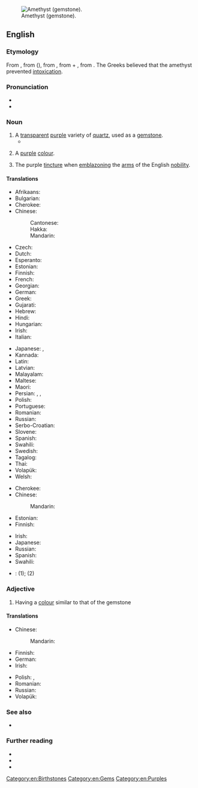 {{also|Amethyst}}
[[Image:Améthystre sceptre2.jpg|thumb|right|Amethyst (gemstone).]]
==English==
{{wikipedia}}

===Etymology===
From {{inh|en|enm|ametist}}, from {{der|en|fro|ametiste}} ({{cog|fr|améthyste}}), from {{der|en|grc|ἀμέθυστος||not drunk}}, from {{m|grc|ἀ-||not}} + {{m|grc|μεθύω||I am drunk}}, from {{m|grc|μέθυ||wine}}. The Greeks believed that the amethyst prevented [[intoxication]].

===Pronunciation===
* {{IPA|/ˈæm.ə.θɪst/|lang=en}}
* {{audio|en-us-amethyst.ogg|Audio (US)|lang=en}}

===Noun===
{{en-noun}}

# A [[transparent]] [[purple]] variety of [[quartz]], used as a [[gemstone]].
#* {{quote-magazine|date=2012-03
|author=Lee A. Groat
|title=Gemstones
|volume=100|issue=2|page=128
|magazine={{w|American Scientist}}
|url=http://www.americanscientist.org/issues/feature/2012/2/gemstones
|passage=Although there are dozens of different types of gems, among the best known and most important are&nbsp;[&hellip;]&thinsp;. (Common gem materials not addressed in this article include amber, '''amethyst''', chalcedony, garnet, lazurite, malachite, opals, peridot, rhodonite, spinel, tourmaline, turquoise and zircon.)}}
# {{lb|en|uncountable}} A [[purple]] [[colour]].
#: {{color panel|amethyst|86608E}}
# {{lb|en|tincture}} The purple [[tincture]] when [[emblazon]]ing the [[arms]] of the English [[nobility]].

====Translations====
{{trans-top|gem}}
* Afrikaans: {{t|af|ametis}}
* Bulgarian: {{t+|bg|аметист}}
* Cherokee: {{t|chr|ᎠᎻᏘᏏ|tr=amitisi|sc=Cher}}
* Chinese:
*: Cantonese: {{t|yue|紫水晶|tr=zi2 seoi2 zing1|sc=Hani}}
*: Hakka: {{t|hak|紫水晶|tr=chṳ́-súi-chîn|sc=Hani}}
*: Mandarin: {{t+|cmn|紫水晶|tr=zǐshuǐjīng|sc=Hani}}
* Czech: {{t+|cs|ametyst|m}}
* Dutch: {{t+|nl|amethist|m}}
* Esperanto: {{t|eo|ametisto}}
* Estonian: {{t|et|ametüst}}
* Finnish: {{t+|fi|ametisti}}
* French: {{t+|fr|améthyste|f}}
* Georgian: {{t|ka|ამეთვისტო}}
* German: {{t+|de|Amethyst|m}}
* Greek: {{t+|el|αμέθυστος|m|sc=Grek}}
* Gujarati: {{t|gu|એમિથિસ્ટ|sc=Gujr}}
* Hebrew: {{t+|he|אַחְלָמָה|f|tr='akhlamá}}
* Hindi: {{t|hi|अमेथिस्ट|sc=Deva}}
* Hungarian: {{t+|hu|ametiszt}}
* Irish: {{t|ga|aimitis|f}}
* Italian: {{t+|it|ametista|f}}
{{trans-mid}}
* Japanese: {{t|ja|紫水晶|tr=むらさきすいしょう, murasakisuishō}}, {{t|ja|アメシスト|tr=ameshisuto}}
* Kannada: {{t+|kn|ಅಮೆಥಿಸ್ಟ್‌|sc=Knda}}
* Latin: {{t|la|amethystus|f}}
* Latvian: {{t|lv|ametists|m}}
* Malayalam: {{t|ml|അമീഥിസ്റ്റ്|sc=Mlym}}
* Maltese: {{t|mt|ametist}}
* Maori: {{t|mi|ametihita}}
* Persian: {{t|fa|آمتیست|tr=āmetist|sc=fa-Arab}}, {{t+|fa|گمست|tr=gamast|sc=fa-Arab}}, {{t|fa|کرکهان|tr=karkahān|sc=fa-Arab}}
* Polish: {{t+|pl|ametyst|m}}
* Portuguese: {{t+|pt|ametista|f}}
* Romanian: {{t+|ro|ametist|n}}
* Russian: {{t+|ru|амети́ст|m}}
* Serbo-Croatian: {{t+|sh|ametist|m}}
* Slovene: {{t+|sl|ametíst|m}}
* Spanish: {{t+|es|amatista|f}}
* Swahili: {{t|sw|amethisto}}
* Swedish: {{t+|sv|ametist|c}}
* Tagalog: {{t+|tl|amatista}}
* Thai: {{t|th|เขี้ยวหนุมาน}}
* Volapük: {{t|vo|maetüt}}
* Welsh: {{t|cy|amethyst|m}}
{{trans-bottom}}

{{trans-top|colour}}
* Cherokee: {{t|chr|ᎠᎻᏘᏏ-ᏕᎭᎷᎨᎢ|tr=amitisi-dehalugei|sc=Cher}}
* Chinese:
*: Mandarin: {{t+|cmn|紫色|tr=zǐsè}}
* Estonian: {{t|et|ametüst}}
* Finnish: {{t|fi|ametistinvioletti}}
{{trans-mid}}
* Irish: {{t|ga|aimitis|f}}
* Japanese: {{t|ja|紫色|tr=むらさきいろ, murasakiiro}}
* Russian: {{t-needed|ru}}
* Spanish: {{t+|es|amatista|f}}
* Swahili: {{t|sw|rangi ya amethisto}}
{{trans-bottom}}

{{checktrans-top}}
* {{ttbc|lt}}: {{t-check|lt|ametistas|m}} (1); {{t-check|lt|ametistinė spalva|f}} (2)
{{trans-mid}}
{{trans-bottom}}

===Adjective===
{{en-adj}}

# Having a [[colour]] similar to that of the gemstone

====Translations====
{{trans-top|colour}}
* Chinese:
*: Mandarin: {{t|cmn|[[紫色]][[的]]|tr=zǐsè de}}
* Finnish: {{t|fi|ametistinvioletti}}
* German: {{t+|de|amethysten}}
* Irish: {{t|ga|aimitise}}
{{trans-mid}}
* Polish: {{t+|pl|ametystowy}}, {{t+|pl|fioletowy}}
* Romanian: {{t+|ro|purpuriu}}
* Russian: {{t+|ru|аметистовый|sc=Cyrl}}
* Volapük: {{t|vo|maetütakölik}}
{{trans-bottom}}

===See also===
* {{l|en|Appendix:Colors}}

===Further reading===
* {{R:WebMineral}}
* {{R:mindat}}
* {{R:Heraldry 1862}}

[[Category:en:Birthstones]]
[[Category:en:Gems]]
[[Category:en:Purples]]